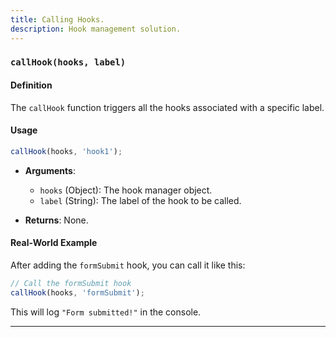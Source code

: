 ```yaml
---
title: Calling Hooks.
description: Hook management solution.
---
```



### `callHook(hooks, label)`

#### Definition

The `callHook` function triggers all the hooks associated with a specific label.

#### Usage

```javascript
callHook(hooks, 'hook1');
```

- **Arguments**:
  - `hooks` (Object): The hook manager object.
  - `label` (String): The label of the hook to be called.

- **Returns**: None.

#### Real-World Example

After adding the `formSubmit` hook, you can call it like this:

```javascript
// Call the formSubmit hook
callHook(hooks, 'formSubmit');
```

This will log `"Form submitted!"` in the console.

---
